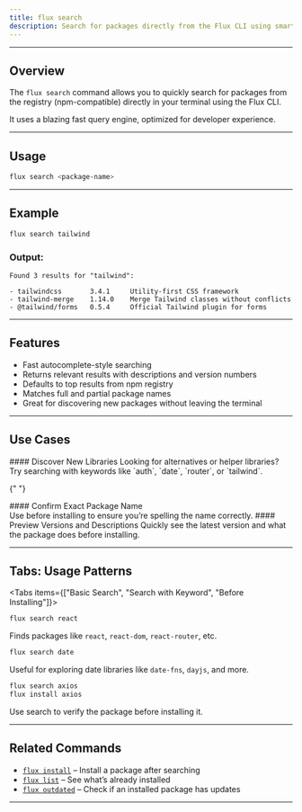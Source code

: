 ```yaml
---
title: flux search
description: Search for packages directly from the Flux CLI using smart and fast queries.
---
```



---

## Overview

The `flux search` command allows you to quickly search for packages from the registry (npm-compatible) directly in your terminal using the Flux CLI.

It uses a blazing fast query engine, optimized for developer experience.

---

## Usage

```bash title="Terminal"
flux search <package-name>
```

---

## Example

```bash title="Terminal"
flux search tailwind
```

### Output:

```text title="Terminal"
Found 3 results for "tailwind":

- tailwindcss       3.4.1     Utility-first CSS framework
- tailwind-merge    1.14.0    Merge Tailwind classes without conflicts
- @tailwind/forms   0.5.4     Official Tailwind plugin for forms
```

---

## Features

-   Fast autocomplete-style searching
-   Returns relevant results with descriptions and version numbers
-   Defaults to top results from npm registry
-   Matches full and partial package names
-   Great for discovering new packages without leaving the terminal

---

## Use Cases

<Steps>
  <Step>
  #### Discover New Libraries  
  Looking for alternatives or helper libraries? Try searching with keywords like `auth`, `date`, `router`, or `tailwind`.
  </Step>

{" "}

<Step>
    #### Confirm Exact Package Name <br />
    Use before installing to ensure you’re spelling the name correctly.
</Step>

  <Step>
  #### Preview Versions and Descriptions  
  Quickly see the latest version and what the package does before installing.
  </Step>
</Steps>

---

## Tabs: Usage Patterns

<Tabs items={["Basic Search", "Search with Keyword", "Before Installing"]}> <Tab>

```bash title="Terminal"
flux search react
```

Finds packages like `react`, `react-dom`, `react-router`, etc.

</Tab>
<Tab>

```bash title="Terminal"
flux search date
```

Useful for exploring date libraries like `date-fns`, `dayjs`, and more.

</Tab>
<Tab>

```bash title="Terminal"
flux search axios
flux install axios
```

Use search to verify the package before installing it.

</Tab>
</Tabs>

---

## Related Commands

-   [`flux install`](/docs/cli/install) – Install a package after searching
-   [`flux list`](/docs/cli/list) – See what’s already installed
-   [`flux outdated`](/docs/cli/outdated) – Check if an installed package has updates

---
